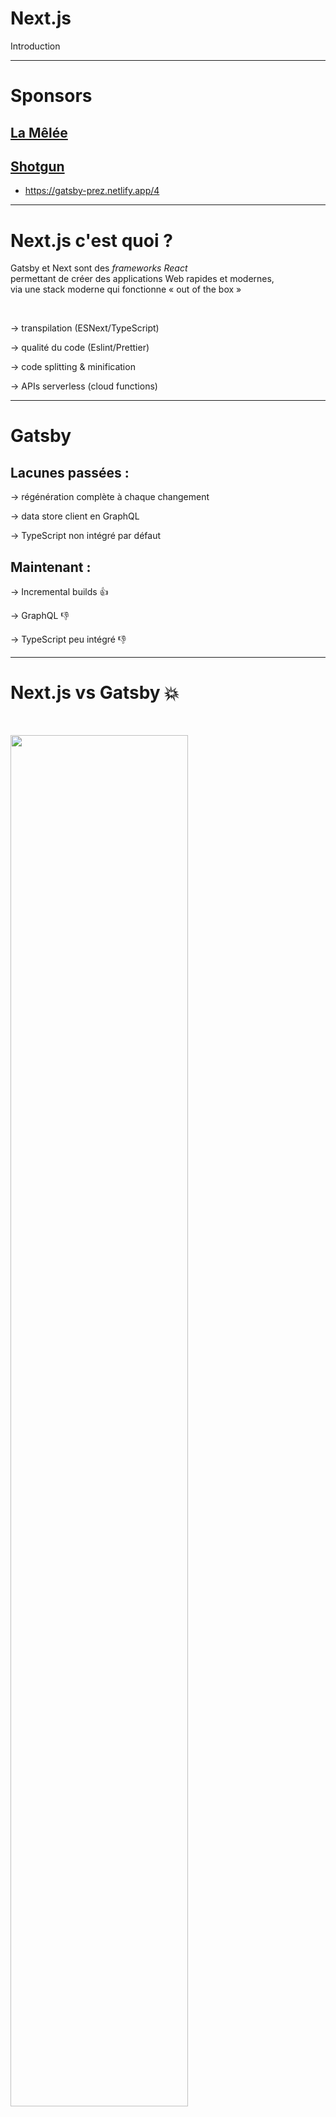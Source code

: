 <SlidePage>
    
<Cover>

# Next.js

Introduction

</Cover>

---

# Sponsors

## [La Mêlée](https://www.lamelee.com/)

## [Shotgun](https://pro.shotgun.live/fr)

<SpeakerNotes>

- https://gatsby-prez.netlify.app/4

</SpeakerNotes>

---

# Next.js c'est quoi ?

Gatsby et Next sont des _frameworks React_ <br />
permettant de créer des applications Web rapides et modernes, <br />
via une stack moderne qui fonctionne « out of the box »

<br />

→ transpilation (ESNext/TypeScript)

→ qualité du code (Eslint/Prettier)

→ code splitting & minification

→ APIs serverless (cloud functions)

---

# Gatsby

<Steps>
<Step>

## Lacunes passées :

→ régénération complète à chaque changement

→ data store client en GraphQL

→ TypeScript non intégré par défaut

</Step>
<Step>

## Maintenant :

→ Incremental builds 👍

→ GraphQL 👎

→ TypeScript peu intégré 👎

</Step>
</Steps>

---

# Next.js vs Gatsby 💥

<br />

[<img src="/images/trends.png" width="75%" />](https://www.npmtrends.com/gatsby-vs-next)

<SpeakerNotes>

- Plus simple, moderne, TypeScript
- Investissements Vercel

</SpeakerNotes>

---


# Next.js

→ Initialement orienté SSR

→ Développement du statique <br />
  ([automatique](https://nextjs.org/docs/advanced-features/automatic-static-optimization) ou [manuel](https://nextjs.org/docs/advanced-features/static-html-export))

<SpeakerNotes>

- SSR : getInitialProps => getServerSideProps
- Statique : getInitalProps => getStaticProps / getStaticPaths

</SpeakerNotes>

---

# CDN Vercel (ou Netlify)

[statique intelligent](https://nextjs.org/docs/api-reference/edge-runtime)

→ **I**ncremental **S**tatic **R**egeneration <br />
  ([automatique](https://nextjs.org/docs/basic-features/data-fetching/incremental-static-regeneration) ou [manuel](https://nextjs.org/docs/basic-features/data-fetching/incremental-static-regeneration#on-demand-revalidation-beta))

→ [Fallback](https://nextjs.org/docs/api-reference/data-fetching/get-static-paths#fallback-blocking)

<SpeakerNotes>

- SWR cache pour SSR

</SpeakerNotes>

---

# Bonus Vercel 🎁

→ [images](https://nextjs.org/docs/basic-features/image-optimization) (composant React et API)

→ [next.config.js](https://nextjs.org/docs/api-reference/next.config.js/introduction) ou [Middleware](https://nextjs.org/docs/advanced-features/middleware)

<SpeakerNotes>

Use cases Middleware:
- Redirect based on cookies, langs, etc
- Set HTTP headers conditionally (cache etc)

</SpeakerNotes>

---

# Limites

## Statique

→ Même contenu pour tous (pas de section utilisateur)

## SSR

→ Cache (quotas, sécurité)

<SpeakerNotes>

- user section = client-side

</SpeakerNotes>

---

# Coûts 💰

Tier gratuit généreux, mais attention…

→ Bande passange

→ API images = 1 000 sources par mois

---

# SSR + cache vs SSG + ISR

<Steps>

<Step>
😱 🤯
</Step>

<Step>

→ Sur Vercel, peu de différence car serverless

</Step>

<Step>
→ Moins de requêtes si SSG avec <em>revalidate</em> à la demande
</Step>
<Step>
<small>(pareil si durée de cache en SSR = durée du revalidate en SSG/ISR)</small>
</Step>

<Step>

→ Données calculées dynamiquement => SSR + SWR
</Step>

<Step>
→ Données statiques (CMS) => SSG + ISR
</Step>

</Steps>

--- 

# Merci !

# 🍕 🍺 

</SlidePage>
